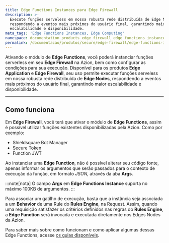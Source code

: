 ```yaml
---
title: Edge Functions Instances para Edge Firewall
description: >-
  Execute funções serveless em nossa robusta rede distribuída de Edge Nodes,
  respondendo a eventos mais próximos do usuário final, garantindo maior
  escalabilidade e disponibilidade.
meta_tags: 'Edge Functions Instances, Edge Computing'
namespace: documentation_products_edge_firewall_edge_functions_instances
permalink: /documentacao/produtos/secure/edge-firewall/edge-functions-instances/
---
```



Ativando o módulo de **Edge Functions**, você poderá instanciar funções serverless em seu **Edge Firewall** na Azion, bem como configurar as condições para sua execução. Disponível para os produtos **Edge Application** e **Edge Firewall**, seu uso permite executar funções serveless em nossa robusta rede distribuída de **Edge Nodes**, respondendo a eventos mais próximos do usuário final, garantindo maior escalabilidade e disponibilidade.

---

## Como funciona

Em **Edge Firewall**, você terá que ativar o módulo de **Edge Functions**, assim é possível utilizar funções existentes disponibilizadas pela Azion. Como por exemplo:

- Shieldsquare Bot Manager
- Secure Token
- Function JWT

Ao instanciar uma **Edge Function**, não é possível alterar seu código fonte, apenas informar os argumentos que serão passados para o contexto de execução da função, em formato *JSON*, através da aba **Args**.

:::note[nota]
O campo **Args** em **Edge Functions Instance** suporta no máximo 100KB de argumentos.
:::

<LinkButton link="/pt-br/documentacao/produtos/guias/secure/instanciar-edge-functions/" label="consulte o guia instanciar edge functions" severity="secondary" />

Para associar um gatilho de execução, basta que a instância seja associada a um **Behavior** de uma Rule do **Rules Engine**, na Request. Assim, quando uma requisição satisfazer os critérios definidos nas regras do **Rules Engine**, a **Edge Function** será invocada e executada diretamente nos Edges Nodes da Azion.

Para saber mais sobre como funcionam e como aplicar algumas dessas Edge Functions, acesse [os guias disponíveis](/pt-br/documentacao/produtos/guias/).

<LinkButton link="/pt-br/documentacao/produtos/guias/secure/trabalhar-com-rules-engine/" label="consulte o guia trabalhar com rules engine" severity="secondary" />
